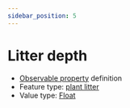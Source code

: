 ```yaml
---
sidebar_position: 5
---
```



# Litter depth

- [Observable property](/viewers/dawe-vocabs?uri=https://linked.data.gov.au/def/nrm/94b5aec9-33cd-435e-a861-f10f70a1006c) definition
- Feature type: [plant litter](http://linked.data.gov.au/def/tern-cv/e6ed6e58-5916-4d31-9ed5-109ab3436fce)
- Value type: [Float](https://w3id.org/tern/ontologies/tern/Float)

<Example
  protocolModule="invertebrate-leaf-litter-extraction"
  observableProperty="https://linked.data.gov.au/def/nrm/94b5aec9-33cd-435e-a861-f10f70a1006c"
/>
